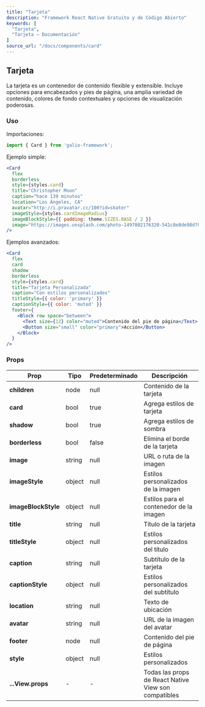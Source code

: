 ```yaml
---
title: "Tarjeta"
description: "Framework React Native Gratuito y de Código Abierto"
keywords: [
  "Tarjeta",
  "Tarjeta – Documentación"
]
source_url: "/docs/components/card"
---
```


## Tarjeta

La tarjeta es un contenedor de contenido flexible y extensible. Incluye opciones para encabezados y pies de página, una amplia variedad de contenido, colores de fondo contextuales y opciones de visualización poderosas.

### Uso

Importaciones:

```jsx
import { Card } from 'galio-framework';
```

Ejemplo simple:

```jsx
<Card
  flex
  borderless
  style={styles.card}
  title="Christopher Moon"
  caption="hace 139 minutos"
  location="Los Ángeles, CA"
  avatar="http://i.pravatar.cc/100?id=skater"
  imageStyle={styles.cardImageRadius}
  imageBlockStyle={{ padding: theme.SIZES.BASE / 2 }}
  image="https://images.unsplash.com/photo-1497802176320-541c8e8de98d?&w=1600&h=900&fit=crop&crop=entropy&q=300"
/>
```

Ejemplos avanzados:

```jsx
<Card
  flex
  card
  shadow
  borderless
  style={styles.card}
  title="Tarjeta Personalizada"
  caption="Con estilos personalizados"
  titleStyle={{ color: 'primary' }}
  captionStyle={{ color: 'muted' }}
  footer={
    <Block row space="between">
      <Text size={12} color="muted">Contenido del pie de página</Text>
      <Button size="small" color="primary">Acción</Button>
    </Block>
  }
/>
```

### Props

| Prop            | Tipo         | Predeterminado | Descripción                                                                                          |
| --------------- | ------------ | -------------- | ---------------------------------------------------------------------------------------------------- |
| **children**    | node         | null           | Contenido de la tarjeta                                                                               |
| **card**        | bool         | true           | Agrega estilos de tarjeta                                                                             |
| **shadow**      | bool         | true           | Agrega estilos de sombra                                                                              |
| **borderless**  | bool         | false          | Elimina el borde de la tarjeta                                                                        |
| **image**       | string       | null           | URL o ruta de la imagen                                                                               |
| **imageStyle**  | object       | null           | Estilos personalizados de la imagen                                                                   |
| **imageBlockStyle** | object   | null           | Estilos para el contenedor de la imagen                                                               |
| **title**       | string       | null           | Título de la tarjeta                                                                                  |
| **titleStyle**  | object       | null           | Estilos personalizados del título                                                                     |
| **caption**     | string       | null           | Subtítulo de la tarjeta                                                                               |
| **captionStyle**| object       | null           | Estilos personalizados del subtítulo                                                                  |
| **location**    | string       | null           | Texto de ubicación                                                                                    |
| **avatar**      | string       | null           | URL de la imagen del avatar                                                                           |
| **footer**      | node         | null           | Contenido del pie de página                                                                           |
| **style**       | object       | null           | Estilos personalizados                                                                                |
| **...View.props**| -           | -              | Todas las props de React Native View son compatibles                                                   |
